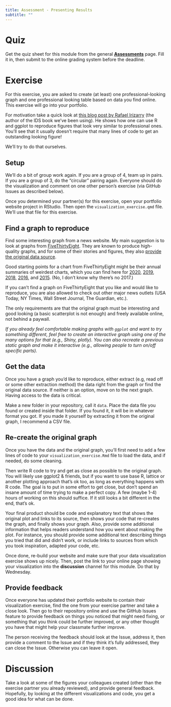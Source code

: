 ```yaml
---
title: Assessment - Presenting Results
subtitle: ""
---
```



# Quiz

Get the quiz sheet for this module from the general [__Assessments__](../../courseinfo/Course_Assessments.qmd) page. Fill it in, then submit to the online grading system before the deadline. 


# Exercise

For this exercise, you are asked to create (at least) one professional-looking graph and one professional looking table based on data you find online. This exercise will go into your portfolio.

For motivation take a quick look at [this blog post by Rafael Irizarry](https://simplystatistics.org/posts/2019-08-28-you-can-replicate-almost-any-plot-with-ggplot2/) (the author of the IDS book we've been using). He shows how one can use R and ggplot to reproduce figures that look very similar to professional ones. You'll see that it usually doesn't require that many lines of code to get an outstanding looking figure!

We'll try to do that ourselves.


## Setup

We'll do a bit of group work again. If you are a group of 4, team up in pairs. If you are a group of 3, do the "circular" pairing again. Everyone should do the visualization and comment on one other person's exercise (via GitHub Issues as described below).

Once you determined your partner(s) for this exercise, open your portfolio website project in RStudio. Then open the `visualization_exercise.qmd` file. We'll use that file for this exercise.



## Find a graph to reproduce

Find some interesting graph from a news website. My main suggestion is to look at graphs from [FiveThirtyEight](https://fivethirtyeight.com/). They are known to produce high-quality graphs, and for some of their stories and figures, they also [provide the original data source](https://data.fivethirtyeight.com/).

Good starting points for a chart from FiveThirtyEight might be their annual summaries of weirdest charts, which you can find here for [2020](https://fivethirtyeight.com/features/the-40-weirdest-and-best-charts-we-made-in-2020/), [2019](https://fivethirtyeight.com/features/the-56-best-and-weirdest-charts-we-made-in-2019/), [2018](https://fivethirtyeight.com/features/the-45-best-and-weirdest-charts-we-made-in-2018/), [2016](https://fivethirtyeight.com/features/the-52-best-and-weirdest-charts-we-made-in-2016/), and [2015](https://fivethirtyeight.com/features/our-47-weirdest-charts-from-2015/). (No, I don't know why there's no 2017.) 

If you can't find a graph on FiveThirtyEight that you like and would like to reproduce, you are also allowed to check out other major news outlets (USA Today, NY Times, Wall Street Journal, The Guardian, etc.). 

The only requirements are that the original graph must be interesting and good looking (a basic scatterplot is not enough) and freely available online, not behind a paywall.

_If you already feel comfortable making graphs with `ggplot` and want to try something different, feel free to create an interactive graph using one of the many options for that (e.g., Shiny, plotly). You can also recreate a previous static graph and make it interactive (e.g., allowing people to turn on/off specific parts)._


## Get the data

Once you have a graph you'd like to reproduce, either extract (e.g, read off or some other extraction method) the data right from the graph or find the original data source. If neither is an option, move on to the next graph. Having access to the data is critical.

Make a new folder in your repository, call it `data`. Place the data file you found or created inside that folder. If you found it, it will be in whatever format you got. If you made it yourself by extracting it from the original graph, I recommend a CSV file. 


## Re-create the original graph

Once you have the data and the original graph, you'll first need to add a few lines of code to your `visualization_exercise.Rmd` file to load the data, and if needed, do some cleaning. 

Then write R code to try and get as close as possible to the original graph. You will likely use ggplot2 & friends, but if you want to use base R, lattice or another plotting approach that's ok too, as long as everything happens with R code. The goal is to put in some effort to get close, but don't spend an insane amount of time trying to make a perfect copy. A few (maybe 1-4) hours of working on this should suffice. If it still looks a bit different in the end, that's ok. 

Your final product should be code and explanatory text that shows the original plot and links to its source, then shows your code that re-creates the graph, and finally shows your graph. Also, provide some additional information that helps readers understand how you went about making the plot. For instance, you should provide some additional text describing things you tried that did and didn't work, or include links to sources from which you took inspiration, adapted your code, etc. 

Once done, re-build your website and make sure that your data visualization exercise shows up nicely. Then, post the link to your online page showing your visualization into the **discussion** channel for this module. Do that by Wednesday.


## Provide feedback

Once everyone has updated their portfolio website to contain their visualization exercise, find the one from your exercise partner and take a close look. Then go to their repository online and use the GitHub Issues feature to provide feedback on things you noticed that might need fixing, or something that you think could be further improved, or any other thought you have that might help your classmate further improve. 

The person receiving the feedback should look at the Issue, address it, then provide a comment to the Issue and if they think it's fully addressed, they can close the Issue. Otherwise you can leave it open.



# Discussion

Take a look at some of the figures your colleagues created (other than the exercise partner you already reviewed), and provide general feedback. 
Hopefully, by looking at the different visualizations and code, you get a good idea for what can be done.



